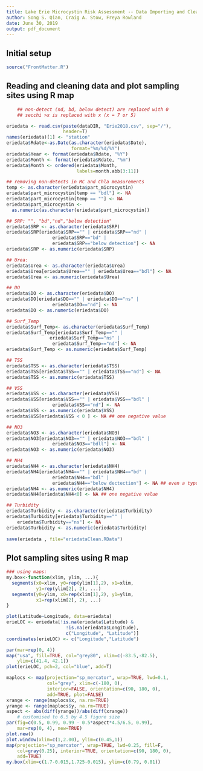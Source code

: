 ---
title: Lake Erie Microcystin Risk Assessment -- Data Importing and Cleaning
author: Song S. Qian, Craig A. Stow, Freya Rowland
date: June 30, 2019
output: pdf_document
---

## Initial setup
```{r}
source("FrontMatter.R")
```

## Reading and cleaning data and plot sampling sites using R map
```{r}
    ## non-detect (nd, bd, below detect) are replaced with 0
    ## secchi >x is replaced with x (x = 7 or 5)

eriedata <- read.csv(paste(dataDIR, "Erie2018.csv", sep="/"), 
                     header=T)
names(eriedata)[1] <- "station"
eriedata$Rdate<-as.Date(as.character(eriedata$Date), 
                        format="%m/%d/%Y")
eriedata$Year <- format(eriedata$Rdate, "%Y")
eriedata$Month <- format(eriedata$Rdate, "%m")
eriedata$Month <- ordered(eriedata$Month, 
                          labels=month.abb[3:11])

## removing non-detects in MC and Chla measurements
temp <- as.character(eriedata$part_microcystin)
eriedata$part_microcystin[temp == "bdl"] <- NA
eriedata$part_microcystin[temp == ""] <- NA
eriedata$part_microcystin <- 
  as.numeric(as.character(eriedata$part_microcystin))

## SRP: "", "bd","nd","below detection"
eriedata$SRP <- as.character(eriedata$SRP)
eriedata$SRP[eriedata$SRP=="" | eriedata$SRP=="nd" |
                 eriedata$SRP=="bd" |
                 eriedata$SRP=="below detection"] <- NA
eriedata$SRP <- as.numeric(eriedata$SRP)

## Urea: 
eriedata$Urea <- as.character(eriedata$Urea)
eriedata$Urea[eriedata$Urea=="" | eriedata$Urea=="bdl"] <- NA
eriedata$Urea <- as.numeric(eriedata$Urea)

## DO
eriedata$DO <- as.character(eriedata$DO)
eriedata$DO[eriedata$DO=="" | eriedata$DO=="ns" |
                 eriedata$DO=="nd"] <- NA
eriedata$DO <- as.numeric(eriedata$DO)

## Surf_Temp
eriedata$Surf_Temp<- as.character(eriedata$Surf_Temp)
eriedata$Surf_Temp[eriedata$Surf_Temp=="" |
                eriedata$Surf_Temp=="ns" |
                 eriedata$Surf_Temp=="nd"] <- NA
eriedata$Surf_Temp <- as.numeric(eriedata$Surf_Temp)

## TSS
eriedata$TSS <- as.character(eriedata$TSS)
eriedata$TSS[eriedata$TSS=="" | eriedata$TSS=="nd"] <- NA
eriedata$TSS <- as.numeric(eriedata$TSS)

## VSS
eriedata$VSS <- as.character(eriedata$VSS)
eriedata$VSS[eriedata$VSS=="" | eriedata$VSS=="bdl" |
                 eriedata$VSS=="nd"] <- NA
eriedata$VSS <- as.numeric(eriedata$VSS)
eriedata$VSS[eriedata$VSS < 0 ] <- NA ## one negative value

## NO3
eriedata$NO3 <- as.character(eriedata$NO3)
eriedata$NO3[eriedata$NO3=="" | eriedata$NO3=="bdl" |
                 eriedata$NO3=="bdll"] <- NA
eriedata$NO3 <- as.numeric(eriedata$NO3)

## NH4
eriedata$NH4 <- as.character(eriedata$NH4)
eriedata$NH4[eriedata$NH4=="" | eriedata$NH4=="bd" |
                 eriedata$NH4=="bdl" |
                 eriedata$NH4=="below dectection"] <- NA ## even a typo!!!
eriedata$NH4 <- as.numeric(eriedata$NH4)
eriedata$NH4[eriedata$NH4<0] <- NA ## one negative value

## Turbidity
eriedata$Turbidity <- as.character(eriedata$Turbidity)
eriedata$Turbidity[eriedata$Turbidity=="" |
    eriedata$Turbidity=="ns"] <- NA
eriedata$Turbidity <- as.numeric(eriedata$Turbidity)
    
save(eriedata , file="eriedataClean.RData")
```

## Plot sampling sites using R map
```{r}
### using maps:
my.box<-function(xlim, ylim, ...){
  segments(x0=xlim, y0=rep(ylim[1],2), x1=xlim, 
           y1=rep(ylim[2], 2), ...)
  segments(y0=ylim, x0=rep(xlim[1],2), y1=ylim, 
           x1=rep(xlim[2], 2), ...)
}

plot(Latitude~Longitude, data=eriedata)
erieLOC <- eriedata[!is.na(eriedata$Latitude) & 
                      !is.na(eriedata$Longitude),
                      c("Longitude", "Latitude")]
coordinates(erieLOC) <- c("Longitude","Latitude")

par(mar=rep(0, 4))
map("usa", fill=TRUE, col="grey80", xlim=c(-83.5,-82.5),
    ylim=c(41.4, 42.1))
plot(erieLOC, pch=2, col="blue", add=T)

maplocs <- map(projection="sp_mercator", wrap=TRUE, lwd=0.1,
               col="grey", xlim=c(-180, 0),
               interior=FALSE, orientation=c(90, 180, 0), 
               add=TRUE, plot=FALSE)
xrange <- range(maplocs$x, na.rm=TRUE)
yrange <- range(maplocs$y, na.rm=TRUE)
aspect <- abs(diff(yrange))/abs(diff(xrange))
    # customised to 6.5 by 4.5 figure size
par(fig=c(0.5, 0.99, 0.99 - 0.5*aspect*4.5/6.5, 0.99),
    mar=rep(0, 4), new=TRUE)
plot.new()
plot.window(xlim=c(1,2.00), ylim=c(0.45,1))
map(projection="sp_mercator", wrap=TRUE, lwd=0.25, fill=F,
    col=gray(0.25), interior=TRUE, orientation=c(90, 180, 0),
    add=TRUE)
my.box(xlim=c(1.7-0.015,1.725-0.015), ylim=c(0.79, 0.81))

```
